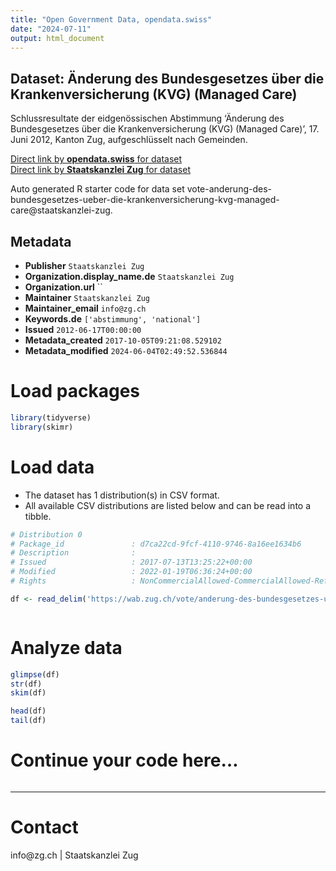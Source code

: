 ```yaml
---
title: "Open Government Data, opendata.swiss"
date: "2024-07-11"
output: html_document
---
```


## Dataset: Änderung des Bundesgesetzes über die Krankenversicherung (KVG) (Managed Care)

Schlussresultate der eidgenössischen Abstimmung 'Änderung des Bundesgesetzes über die Krankenversicherung (KVG) (Managed Care)', 17. Juni 2012, Kanton Zug, aufgeschlüsselt nach Gemeinden.

[Direct link by **opendata.swiss** for dataset](https://opendata.swiss/de/dataset/anderung-des-bundesgesetzes-uber-die-krankenversicherung-kvg-managed-care)<br>
[Direct link by **Staatskanzlei Zug** for dataset](https://wab.zug.ch/vote/anderung-des-bundesgesetzes-ueber-die-krankenversicherung-kvg-managed-care/data)

Auto generated R starter code for data set vote-anderung-des-bundesgesetzes-ueber-die-krankenversicherung-kvg-managed-care@staatskanzlei-zug.

## Metadata

- **Publisher** `Staatskanzlei Zug`
- **Organization.display_name.de** `Staatskanzlei Zug`
- **Organization.url** ``
- **Maintainer** `Staatskanzlei Zug`
- **Maintainer_email** `info@zg.ch`
- **Keywords.de** `['abstimmung', 'national']`
- **Issued** `2012-06-17T00:00:00`
- **Metadata_created** `2017-10-05T09:21:08.529102`
- **Metadata_modified** `2024-06-04T02:49:52.536844`


# Load packages

```r

library(tidyverse)
library(skimr)

```

# Load data

-   The dataset has 1 distribution(s) in CSV format.
-   All available CSV distributions are listed below and can be read into a tibble.

```r

# Distribution 0
# Package_id               : d7ca22cd-9fcf-4110-9746-8a16ee1634b6
# Description              : 
# Issued                   : 2017-07-13T13:25:22+00:00
# Modified                 : 2022-01-19T06:36:24+00:00
# Rights                   : NonCommercialAllowed-CommercialAllowed-ReferenceRequired

df <- read_delim('https://wab.zug.ch/vote/anderung-des-bundesgesetzes-ueber-die-krankenversicherung-kvg-managed-care/data-csv')



```

# Analyze data

```r

glimpse(df)
str(df)
skim(df)

head(df)
tail(df)

```

# Continue your code here...

```r

```

------------------------------------------------------------------------

# Contact

info@zg.ch | Staatskanzlei Zug
